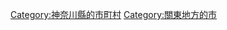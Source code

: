 {{Commonscat|Kamakura, Kanagawa}}
{{DEFAULTSORT:Kamakura-Shi}}
[[Category:神奈川縣的市町村|Category:神奈川縣的市町村]]
[[Category:關東地方的市|Category:關東地方的市]]